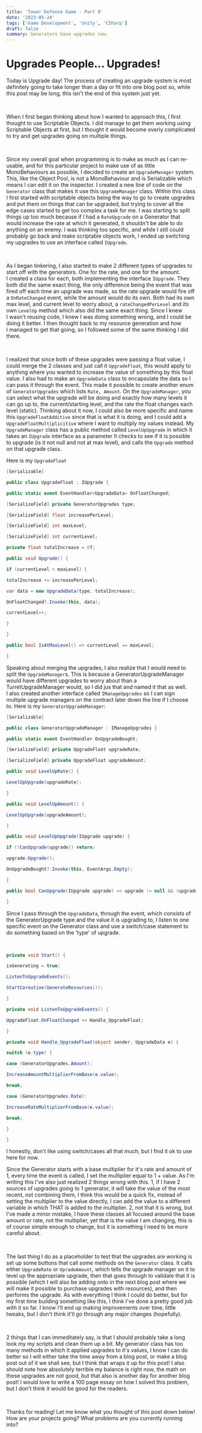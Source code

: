 ```yaml
---
title: 'Tower Defense Game - Part 8'
date: '2023-05-24'
tags: ['Game Development', 'Unity', 'CSharp']
draft: false
summary: Generators have upgrades now.
---
```


# **Upgrades People... Upgrades!**

Today is Upgrade day! The process of creating an upgrade system is most definitely going to take longer than a day or fit into one blog post so, while this post may be long, this isn't the end of this system just yet.

‍

When I first began thinking about how I wanted to approach this, I first thought to use Scriptable Objects. I did manage to get them working using Scriptable Objects at first, but I thought it would become overly complicated to try and get upgrades going on multiple things.

‍

Since my overall goal when programming is to make as much as I can re-usable, and for this particular project to make use of as little MonoBehaviours as possible, I decided to create an `UpgradeManager` system. This, like the Object Pool, is not a MonoBehaviour and is Serializable which means I can edit it on the inspector. I created a new line of code on the `Generator` class that makes it use this `UpgradeManager` class. Within this class I first started with scriptable objects being the way to go to create upgrades and put them on things that can be upgraded, but trying to cover all the edge cases started to get too complex a task for me. I was starting to split things up too much because if I had a `RateUpgrade` on a Generator that would increase the rate at which it generated, it shouldn't be able to do anything on an enemy. I was thinking too specific, and while I still could probably go back and make scriptable objects work, I ended up switching my upgrades to use an interface called `IUpgrade`.

‍

As I began tinkering, I also started to make 2 different types of upgrades to start off with the generators. One for the rate, and one for the amount. I created a class for each, both implementing the interface `IUpgrade`. They both did the same exact thing, the only difference being the event that was fired off each time an upgrade was made, so the rate upgrade would fire off a `OnRateChanged` event, while the amount would do its own. Both had its own max level, and current level to worry about, a `rateChangedPerLevel` and its own `LevelUp` method which also did the same exact thing. Since I knew I wasn't reusing code, I knew I was doing something wrong, and I could be doing it better. I then thought back to my resource generation and how I managed to get that going, so I followed some of the same thinking I did there.

‍

I realized that since both of these upgrades were passing a float value, I could merge the 2 classes and just call it `UpgradeFloat`, this would apply to anything where you wanted to increase the value of something by this float value. I also had to make an `UpgradeData` class to encapsulate the data so I can pass it through the event. This made it possible to create another enum of `GeneratorUpgrades` which lists `Rate, Amount`. On the `UpgradeManager`, you can select what the upgrade will be doing and exactly how many levels it can go up to, the current/starting level, and the rate the float changes each level (static). Thinking about it now, I could also be more specific and name this `UpgradeFloatAdditive` since that is what it is doing, and I could add a `UpgradeFloatMultiplicitive` where I want to multiply my values instead. My `UpgradeManager` class has a public method called `LevelUpUpgrade` in which it takes an `IUpgrade` interface as a parameter It checks to see if it is possible to upgrade (is it not null and not at max level), and calls the `Upgrade` method on that upgrade class.

Here is my `UpgradeFloat`

```csharp
[Serializable]

public class UpgradeFloat : IUpgrade {

public static event EventHandler<UpgradeData> OnFloatChanged;

[SerializeField] private GeneratorUpgrades type;

[SerializeField] float increasePerLevel;

[SerializeField] int maxLevel;

[SerializeField] int currentLevel;

private float totalIncrease = 0f;

public void Upgrade() {

if (currentLevel < maxLevel) {

totalIncrease += increasePerLevel;

var data = new UpgradeData(type, totalIncrease);

OnFloatChanged?.Invoke(this, data);

currentLevel++;

}

}

public bool IsAtMaxLevel() => currentLevel == maxLevel;

}
```

Speaking about merging the upgrades, I also realize that I would need to split the `UpgradeManager`s. This is because a GeneratorUpgradeManager would have different upgrades to worry about than a TurretUpgradeManager would, so I did jus that and named it that as well. I also created another interface called `IManageUpgrades` so I can sign multiple upgrade managers on the contract later down the line if I choose to. Here is my `GeneratorUpgradeManager`:

```csharp
[Serializable]

public class GeneratorUpgradeManager : IManageUpgrades {

public static event EventHandler OnUpgradeBought;

[SerializeField] private UpgradeFloat upgradeRate;

[SerializeField] private UpgradeFloat upgradeAmount;

public void LevelUpRate() {

LevelUpUpgrade(upgradeRate);

}

public void LevelUpAmount() {

LevelUpUpgrade(upgradeAmount);

}

public void LevelUpUpgrade(IUpgrade upgrade) {

if (!CanUpgrade(upgrade)) return;

upgrade.Upgrade();

OnUpgradeBought?.Invoke(this, EventArgs.Empty);

}

public bool CanUpgrade(IUpgrade upgrade) => upgrade != null && !upgrade.IsAtMaxLevel();

}
```

Since I pass through the `UpgradeData`, through the event, which consists of the GeneratorUpgrade type and the value it is upgrading to, I listen to one specific event on the Generator class and use a switch/case statement to do something based on the 'type' of upgrade.

‍

```csharp
private void Start() {

isGenerating = true;

ListenToUpgradeEvents();

StartCoroutine(GenerateResources());

}

private void ListenToUpgradeEvents() {

UpgradeFloat.OnFloatChanged += Handle_UpgradeFloat;

}

private void Handle_UpgradeFloat(object sender, UpgradeData e) {

switch (e.type) {

case (GeneratorUpgrades.Amount):

IncreaseAmountMultiplierFromBase(e.value);

break;

case (GeneratorUpgrades.Rate):

IncreaseRateMultiplierFromBase(e.value);

break;

}

}
```

I honestly, don't like using switch/cases all that much, but I find it ok to use here for now.

Since the Generator starts with a base multiplier for it's rate and amount of 1, every time the event is called, I set the multiplier equal to 1 + value. As I'm writing this I've also just realized 2 things wrong with this. 1, if I have 2 sources of upgrades going to 1 generator, it will take the value of the most recent, not combining them, I think this would be a quick fix, instead of setting the multiplier to the value directly, I can add the value to a different variable in which THAT is added to the multiplier. 2, not that it is wrong, but I've made a minor mistake, I have these classes all focused around the base amount or rate, not the multiplier, yet that is the value I am changing, this is of course simple enough to change, but it is something I need to be more careful about.

‍

The last thing I do as a placeholder to test that the upgrades are working is set up some buttons that call some methods on the `Generator` class. It calls either `UpgradeRate` or `UpradeAmount`, which tells the upgrade manager on it to level up the appropriate upgrade, then that goes through to validate that it is possible (which I will also be adding onto in the next blog post where we will make it possible to purchase upgrades with resources), and then performs the upgrade. As with everything I think I could do better, but for my first time building something like this, I think I've done a pretty good job with it so far. I know I'll end up making improvements over time, little tweaks, but I don't think it'll go through any major changes (hopefully).

‍

2 things that I can immeditately say, is that I should probably take a long look my my scripts and clean them up a bit. My generator class has too many methods in which it applied upgrades to it's values, I know I can do better so I will either take the time away from a blog post, or make a blog post out of it we shall see, but I think that wraps it up for this post! I also should note how absolutely terrible my balance is right now, the math on these upgrades are not good, but that also is another day for another blog post! I would love to write a 100 page essay on how I solved this problem, but I don't think it would be good for the readers.

‍

Thanks for reading! Let me know what you thought of this post down below! How are your projects going? What problems are you currently running into?
